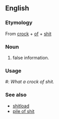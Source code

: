 ==English==

===Etymology===
From [[crock]] + [[of]] + [[shit]]

===Noun===
{{en-noun|sg=[[crock]] [[of]] [[shit]]|crocks of shit}}

# {{context|vulgar|slang|[[Wikipedia:quantifier|quantifier]]}} false information.

===Usage===
{{rfc-header|Usage}}
#: ''What a crock of shit.''

===See also===
*[[shitload]]
*[[pile of shit]]